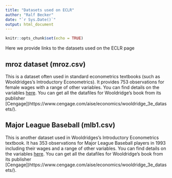 ```yaml
---
title: "Datasets used on ECLR"
author: "Ralf Becker"
date: "`r Sys.Date()`"
output: html_document
---
```


```r
knitr::opts_chunk$set(echo = TRUE)
```

Here we provide links to the datasets used on the ECLR page


## mroz dataset (mroz.csv)

This is a dataset often used in standard econometrics textbooks (such as Wooldridges's Introductory Econometrics). It provides 753 observations for female wages with a range of other variables. You can find details on the variables [here](http://fmwww.bc.edu/ec-p/data/wooldridge/mroz.des). You can get all the datafiles for Wooldridge's book from its publisher [Cengage])https://www.cengage.com/aise/economics/wooldridge_3e_datasets/).


## Major League Baseball (mlb1.csv)

This is another dataset used in Wooldridges's Introductory Econometrics textbook. It has 353 observations for Major League Baseball players in 1993 including their wages and a range of other variables. You can find details on the variables [here](http://fmwww.bc.edu/ec-p/data/wooldridge/mlb1.des). You can get all the datafiles for Wooldridge's book from its publisher [Cengage])https://www.cengage.com/aise/economics/wooldridge_3e_datasets/).



